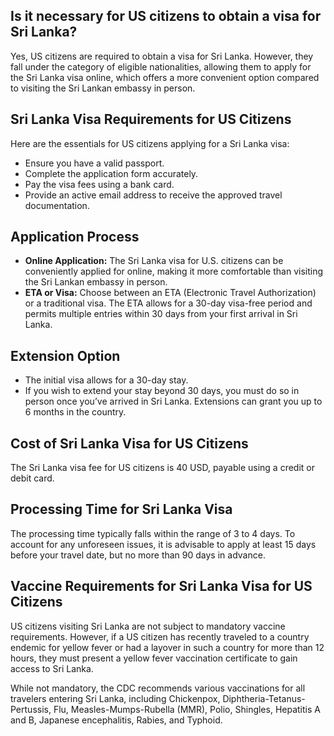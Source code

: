 ## Is it necessary for US citizens to obtain a visa for Sri Lanka?

Yes, US citizens are required to obtain a visa for Sri Lanka. However, they fall under the category of eligible nationalities, allowing them to apply for the Sri Lanka visa online, which offers a more convenient option compared to visiting the Sri Lankan embassy in person.

## Sri Lanka Visa Requirements for US Citizens

Here are the essentials for US citizens applying for a Sri Lanka visa:

- Ensure you have a valid passport.
- Complete the application form accurately.
- Pay the visa fees using a bank card.
- Provide an active email address to receive the approved travel documentation.

## Application Process

- **Online Application:** The Sri Lanka visa for U.S. citizens can be conveniently applied for online, making it more comfortable than visiting the Sri Lankan embassy in person.
- **ETA or Visa:** Choose between an ETA (Electronic Travel Authorization) or a traditional visa. The ETA allows for a 30-day visa-free period and permits multiple entries within 30 days from your first arrival in Sri Lanka.

## Extension Option

- The initial visa allows for a 30-day stay.
- If you wish to extend your stay beyond 30 days, you must do so in person once you’ve arrived in Sri Lanka. Extensions can grant you up to 6 months in the country.

## Cost of Sri Lanka Visa for US Citizens

The Sri Lanka visa fee for US citizens is 40 USD, payable using a credit or debit card.

## Processing Time for Sri Lanka Visa

The processing time typically falls within the range of 3 to 4 days. To account for any unforeseen issues, it is advisable to apply at least 15 days before your travel date, but no more than 90 days in advance.

## Vaccine Requirements for Sri Lanka Visa for US Citizens

US citizens visiting Sri Lanka are not subject to mandatory vaccine requirements. However, if a US citizen has recently traveled to a country endemic for yellow fever or had a layover in such a country for more than 12 hours, they must present a yellow fever vaccination certificate to gain access to Sri Lanka.

While not mandatory, the CDC recommends various vaccinations for all travelers entering Sri Lanka, including Chickenpox, Diphtheria-Tetanus-Pertussis, Flu, Measles-Mumps-Rubella (MMR), Polio, Shingles, Hepatitis A and B, Japanese encephalitis, Rabies, and Typhoid.
